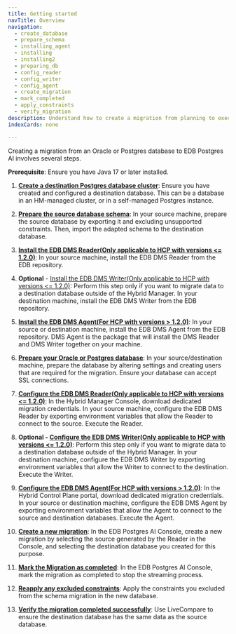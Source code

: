 ```yaml
---
title: Getting started
navTitle: Overview
navigation:
  - create_database
  - prepare_schema
  - installing_agent
  - installing
  - installing2
  - preparing_db
  - config_reader
  - config_writer
  - config_agent
  - create_migration
  - mark_completed
  - apply_constraints
  - verify_migration
description: Understand how to create a migration from planning to execution.
indexCards: none

---
```


Creating a migration from an Oracle or Postgres database to EDB Postgres AI involves several steps.

**Prerequisite**: Ensure you have Java 17 or later installed.

1.  **[Create a destination Postgres database cluster](create_database.mdx)**: Ensure you have created and configured a destination database. This can be a database in an HM-managed cluster, or in a self-managed Postgres instance.

2.  **[Prepare the source database schema](prepare_schema.mdx)**: In your source machine, prepare the source database by exporting it and excluding unsupported constraints. Then, import the adapted schema to the destination database.

3.  **[Install the EDB DMS Reader(Only applicable to HCP with versions <= 1.2.0)](installing)**: In your source machine, install the EDB DMS Reader from the EDB repository.

4.  **Optional** - [Install the EDB DMS Writer(Only applicable to HCP with versions <= 1.2.0)](installing2): Perform this step only if you want to migrate data to a destination database outside of the Hybrid Manager. In your destination machine, install the EDB DMS Writer from the EDB repository.

5.  **[Install the EDB DMS Agent(For HCP with versions > 1.2.0)](installing_agent)**: In your source or destination machine, install the EDB DMS Agent from the EDB repository. DMS Agent is the package that will install the DMS Reader and DMS Writer together on your machine.

6.  **[Prepare your Oracle or Postgres database](preparing_db)**: In your source/destination machine, prepare the database by altering settings and creating users that are required for the migration. Ensure your database can accept SSL connections.

7.  **[Configure the EDB DMS Reader(Only applicable to HCP with versions <= 1.2.0)](config_reader.mdx)**: In the Hybrid Manager Console, download dedicated migration credentials. In your source machine, configure the EDB DMS Reader by exporting environment variables that allow the Reader to connect to the source. Execute the Reader.

8.  **Optional - [Configure the EDB DMS Writer(Only applicable to HCP with versions <= 1.2.0)](config_writer.mdx)**: Perform this step only if you want to migrate data to a destination database outside of the Hybrid Manager. In your destination machine, configure the EDB DMS Writer by exporting environment variables that allow the Writer to connect to the destination. Execute the Writer.

9. **[Configure the EDB DMS Agent(For HCP with versions > 1.2.0)](config_agent)**: In the Hybrid Control Plane portal, download dedicated migration credentials. In your source or destination machine, configure the EDB DMS Agent by exporting environment variables that allow the Agent to connect to the source and destination databases. Execute the Agent.

10.  **[Create a new migration](create_migration.mdx)**: In the EDB Postgres AI Console, create a new migration by selecting the source generated by the Reader in the Console, and selecting the destination database you created for this purpose.

11.  **[Mark the Migration as completed](mark_completed.mdx)**: In the EDB Postgres AI Console, mark the migration as completed to stop the streaming process.

12. **[Reapply any excluded constraints](apply_constraints.mdx)**: Apply the constraints you excluded from the schema migration in the new database.

13. **[Verify the migration completed successfully](verify_migration.mdx)**: Use LiveCompare to ensure the destination database has the same data as the source database.
